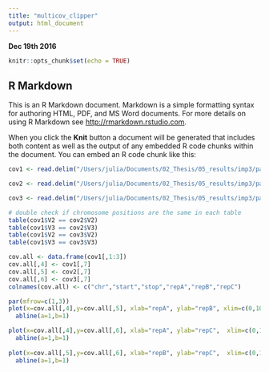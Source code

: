 ```yaml
---
title: "multicov_clipper"
output: html_document
---
```

**Dec 19th 2016**

```r
knitr::opts_chunk$set(echo = TRUE)
```

## R Markdown

This is an R Markdown document. Markdown is a simple formatting syntax for authoring HTML, PDF, and MS Word documents. For more details on using R Markdown see <http://rmarkdown.rstudio.com>.

When you click the **Knit** button a document will be generated that includes both content as well as the output of any embedded R code chunks within the document. You can embed an R code chunk like this: 

```r
cov1 <- read.delim("/Users/julia/Documents/02_Thesis/05_results/imp3/panc1/Clipper/test_multicov_clipper1.tsv", header=FALSE)

cov2 <- read.delim("/Users/julia/Documents/02_Thesis/05_results/imp3/panc1/Clipper/test_multicov_clipper2.tsv", header=FALSE)

cov3 <- read.delim("/Users/julia/Documents/02_Thesis/05_results/imp3/panc1/Clipper/test_multicov_clipper3.tsv", header=FALSE)

```

```r
# double check if chromosome positions are the same in each table
table(cov1$V2 == cov2$V2)
table(cov1$V3 == cov2$V3)
table(cov1$V2 == cov3$V2)
table(cov1$V3 == cov3$V3)

cov.all <- data.frame(cov1[,1:3])
cov.all[,4] <- cov1[,7]
cov.all[,5] <- cov2[,7]
cov.all[,6] <- cov3[,7]
colnames(cov.all) <- c("chr","start","stop","repA","repB","repC")

```

```r
par(mfrow=c(1,3))
plot(x=cov.all[,4],y=cov.all[,5], xlab="repA", ylab="repB", xlim=c(0,10000), ylim=c(0,10000), pty="s")
  abline(a=1,b=1)

plot(x=cov.all[,4],y=cov.all[,6], xlab="repA", ylab="repC",  xlim=c(0,10000), ylim=c(0,10000), pty="s")
  abline(a=1,b=1)  
  
plot(x=cov.all[,5],y=cov.all[,6], xlab="repB", ylab="repC",  xlim=c(0,10000), ylim=c(0,10000), pty="s")
  abline(a=1,b=1) 
```

